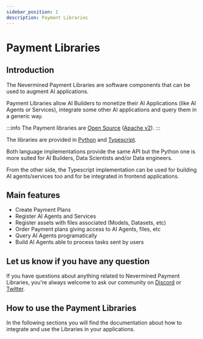 ```yaml
---
sidebar_position: 1
description: Payment Libraries
---
```


# Payment Libraries

## Introduction

The Nevermined Payment Libraries are software components that can be used to augment AI applications.

Payment Libraries allow AI Builders to monetize their AI Applications (like AI Agents or Services), integrate some other AI applications and query them in a generic way.

:::info 
The Payment libraries are <ins>Open Source</ins> ([Apache v2](https://www.apache.org/licenses/LICENSE-2.0)). 
:::

The libraries are provided in [Python](https://github.com/nevermined-io/payments-py) and
[Typescript](https://github.com/nevermined-io/payments).

Both language implementations provide the same API but the Python one is more suited for AI
Builders, Data Scientists and/or Data engineers.

From the other side, the Typescript implementation can be used for building AI agents/services too
and for be integrated in frontend applications.

## Main features

- Create Payment Plans
- Register AI Agents and Services
- Register assets with files associated (Models, Datasets, etc)
- Order Payment plans giving access to AI Agents, files, etc
- Query AI Agents programatically
- Build AI Agents able to process tasks sent by users

## Let us know if you have any question

If you have questions about anything related to Nevermined Payment Libraries, you're always welcome to ask our community on [Discord](https://discord.gg/GZju2qScKq) or [Twitter](https://twitter.com/nevermined_io).

## How to use the Payment Libraries

In the following sections you will find the documentation about how to integrate and use the Libraries in your applications.


<DocCardList />
